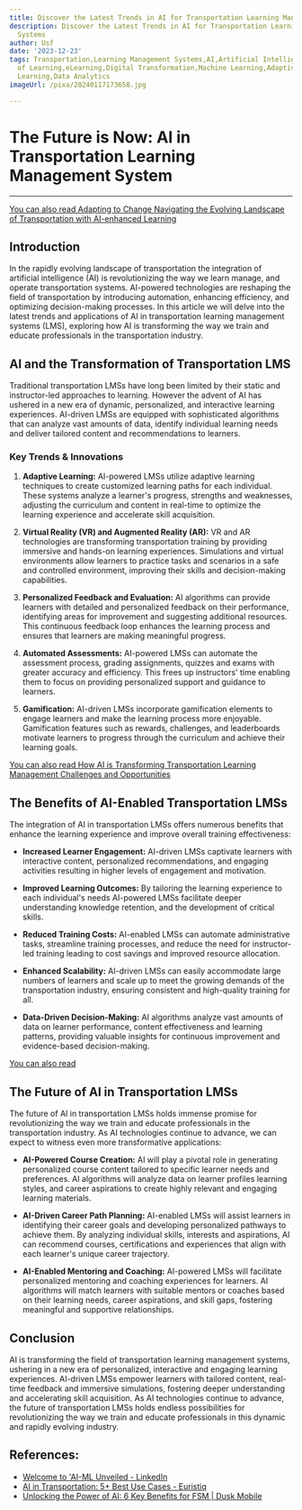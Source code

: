 ```yaml
---
title: Discover the Latest Trends in AI for Transportation Learning Management Systems
description: Discover the Latest Trends in AI for Transportation Learning Management
  Systems
author: Usf
date: '2023-12-23'
tags: Transportation,Learning Management Systems,AI,Artificial Intelligence,Education,Technology,Innovation,Future
  of Learning,eLearning,Digital Transformation,Machine Learning,Adaptive Learning,Personalized
  Learning,Data Analytics
imageUrl: /pixa/20240117173658.jpg

---
```

# The Future is Now: AI in Transportation Learning Management System

---

[You can also read Adapting to Change Navigating the Evolving Landscape of Transportation with AI-enhanced Learning](Adapting%20to%20Change%20Navigating%20the%20Evolving%20Landscape%20of%20Transportation%20with%20AI-enhanced%20Learning)


## Introduction

In the rapidly evolving landscape of transportation the integration of artificial intelligence (AI) is revolutionizing the way we learn manage, and operate transportation systems. AI-powered technologies are reshaping  the  field of transportation by  introducing automation, enhancing efficiency, and optimizing decision-making processes. In this article  we will delve into  the latest trends and applications of AI  in transportation learning management systems (LMS), exploring how AI is transforming the way we train and educate professionals in  the transportation industry.

## AI and the Transformation of Transportation LMS

Traditional transportation LMSs have long been limited  by their static and instructor-led approaches  to  learning. However the advent of AI has ushered in a new era of dynamic, personalized, and interactive learning experiences. AI-driven LMSs are equipped with sophisticated  algorithms that can analyze vast amounts of data, identify individual learning needs  and  deliver tailored content and recommendations to learners.

### Key Trends & Innovations

1. **Adaptive  Learning:** AI-powered LMSs utilize adaptive learning techniques to create customized learning paths for  each  individual. These systems analyze  a learner's progress, strengths and weaknesses, adjusting the curriculum and content in  real-time to optimize the learning experience and accelerate skill acquisition.

2. **Virtual Reality (VR) and Augmented Reality (AR):**  VR  and AR technologies are transforming transportation training by providing immersive and hands-on learning  experiences. Simulations and virtual  environments allow learners to  practice  tasks and scenarios in a safe and controlled environment, improving their skills and decision-making capabilities.

3. **Personalized Feedback and Evaluation:**  AI algorithms can provide learners with detailed and personalized feedback on  their performance, identifying areas for improvement and suggesting additional resources. This continuous feedback loop  enhances the learning process  and ensures that learners are making meaningful progress.

4. **Automated Assessments:** AI-powered LMSs can automate the assessment process,  grading assignments, quizzes and exams with greater accuracy and efficiency. This frees up instructors' time enabling them to focus  on providing personalized support and guidance to learners.

5. **Gamification:** AI-driven LMSs  incorporate gamification  elements to engage learners and make the learning  process more enjoyable. Gamification features such as rewards, challenges, and leaderboards motivate  learners to progress through the curriculum and achieve their learning goals.

[You can also read How AI is Transforming Transportation  Learning Management Challenges and  Opportunities](How%20AI%20is%20Transforming%20Transportation%20Learning%20Management%20Challenges%20and%20Opportunities)


## The Benefits of AI-Enabled Transportation LMSs

The integration of  AI in transportation LMSs offers numerous benefits that  enhance the learning experience and improve overall  training effectiveness:

- **Increased Learner Engagement:** AI-driven LMSs captivate learners with interactive content, personalized recommendations, and engaging activities resulting in higher levels of engagement and motivation.

- **Improved Learning Outcomes:** By  tailoring the learning experience to each individual's needs AI-powered LMSs facilitate  deeper  understanding knowledge retention, and the development of critical skills.

- **Reduced Training Costs:** AI-enabled LMSs can automate administrative tasks, streamline training processes, and reduce the need for instructor-led training leading to  cost savings and improved resource allocation.

- **Enhanced Scalability:** AI-driven LMSs can easily accommodate large numbers of learners  and scale up to meet  the growing demands of the transportation industry, ensuring consistent and high-quality training for all.

- **Data-Driven Decision-Making:**  AI algorithms  analyze vast amounts of data on learner performance, content effectiveness and learning patterns, providing valuable insights for continuous improvement and evidence-based decision-making.

[You can also read ]()


## The Future  of AI in Transportation LMSs

The  future of AI in transportation LMSs holds immense  promise for revolutionizing  the way we train and  educate professionals in the transportation industry. As AI technologies continue to advance, we can expect to witness even  more transformative applications:

- **AI-Powered Course Creation:**  AI  will play a pivotal  role in generating personalized course  content tailored to specific learner needs  and preferences. AI algorithms will analyze data on  learner profiles  learning styles, and career  aspirations  to create highly relevant and engaging learning materials.

- **AI-Driven Career Path Planning:**  AI-enabled LMSs will assist learners in identifying their career goals  and  developing  personalized pathways to achieve them. By analyzing individual skills, interests and aspirations, AI can recommend  courses, certifications and experiences that align  with each learner's unique  career trajectory.

- **AI-Enabled Mentoring and Coaching:** AI-powered  LMSs will facilitate personalized  mentoring and coaching experiences for learners. AI algorithms will match learners with suitable mentors or coaches based on their learning needs,  career aspirations, and skill gaps, fostering meaningful and supportive relationships.

## Conclusion

AI is  transforming the field  of  transportation learning management systems, ushering in a new era of  personalized, interactive and engaging learning experiences. AI-driven LMSs empower learners with tailored content, real-time feedback and immersive simulations, fostering deeper understanding and accelerating skill acquisition.  As AI technologies continue to advance, the future of transportation LMSs holds endless possibilities for revolutionizing the way we train and educate professionals  in this dynamic and rapidly evolving industry.

## References:
- [Welcome to 'AI-ML Unveiled - LinkedIn](https://www.linkedin.com/pulse/welcome-ai-ml-unveiled-aj-february)
- [AI in Transportation: 5+ Best Use Cases - Euristiq](https://euristiq.com/ai-in-transportation/)
- [Unlocking the Power of AI: 6 Key Benefits for FSM | Dusk Mobile](https://duskmobile.com/unlocking-the-power-of-ai-6-key-benefits-for-field-service-management/)
